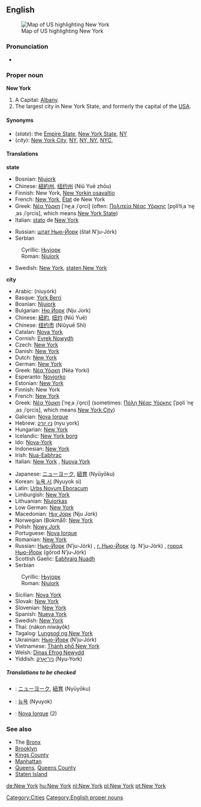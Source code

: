 ==English==
[[Image:map of USA highlighting New York.png|thumb|right|Map of US highlighting New York]]
===Pronunciation===
*{{audio|en-us-New York.ogg|Audio (US)}}

===Proper noun===
{{wikipedia}}
'''New York'''
#A {{USstate}} Capital: [[Albany]].
#The largest city in New York State, and formerly the capital of the [[USA]].

====Synonyms====
*(''state''): the [[Empire State]], [[New York State]], [[NY]]
*(''city''): [[New York City]], [[NY]], [[NY, NY]], [[NYC]],

====Translations====
'''state'''
{{top}}
*Bosnian: [[Njujork#Bosnian|Njujork]] {{m}}
*Chinese: [[紐約州]], [[纽约州]] (Niǔ Yuē zhōu)
*Finnish: New York, [[New Yorkin osavaltio]]
*French: [[New York#French|New York]], [[état|État]] de New York {{m}}
*Greek: [[Νέα Υόρκη]] [ˈne̞ˌa ˌiˈo̞rci] (often: [[Πολιτεία Νέας Υόρκης]] [po̞liˈtiˌa ˈne̞ˌas ˌiˈo̞rcis], which means [[New York State]]) {{f}}
*Italian: [[stato]] de [[New York#Italian|New York]] {{m}}
{{mid}}
*Russian: [[шт. Нью-Йорк|штат Нью-Йорк]] (štat N’ju-Jórk) {{m}}
*Serbian
:Cyrillic: [[Њујорк#Serbian|Њујорк]] {{m}}
:Roman: [[Njujork#Serbian|Njujork]] {{m}}
*Swedish: [[New York#Swedish|New York]], [[staten New York]]
{{bottom}}

'''city'''
{{top}}
*Arabic: {{ARchar|[[نيويورك]]}} (niuyórk)
*Basque: [[York Berri]]
*Bosnian: [[Njujork#Bosnian|Njujork]] {{m}}
*Bulgarian: [[Ню Йорк]] (Nju Jork)
*Chinese: [[紐約]], [[纽约]] (Niǔ Yuē)
*Chinese: [[纽约市]] (Niǔyuē Shì)
*Catalan: [[Nova York]]
*Cornish: [[Evrek Nowydh]]
*Czech: [[New York]]
*Danish: [[New York]]
*Dutch: [[New York]]
*German: [[New York]]
*Greek: [[Νέα Υόρκη]] (Néa Yorki)
*Esperanto: [[Novjorko]]
*Estonian: [[New York]]
*Finnish: New York
*French: [[New York#French|New York]]
*Greek: [[Νέα Υόρκη]] [ˈne̞ˌa ˌiˈo̞rci] (sometimes: [[Πόλη Νέας Υόρκης]] [ˈpo̞li ˈne̞ˌas ˌiˈo̞rcis], which means [[New York City]]) {{f}}
*Galician: [[Nova Iorque]]
*Hebrew: [[ניו יורק]] (nyu york)
*Hungarian: [[New York]]
*Icelandic: [[New York borg]]
*Ido: [[Nova-York]]
*Indonesian: [[New York]]
*Irish: [[Nua-Eabhrac]]
*Italian: [[New York#Italian|New York]] {{f}}, [[Nuova York]] {{f}}
{{mid}}
*Japanese: [[ニューヨーク]], [[紐育]] (Nyūyōku)
*Korean: [[뉴욕 시]] (Nyuyok si)
*Latin: [[Urbs Novum Eboracum]]
*Limburgish: [[New York]]
*Lithuanian: [[Niujorkas]]
*Low German: [[New York]]
*Macedonian: [[Њу Јорк]] (Nju Jork)
*Norwegian (Bokmål): [[New York]]
*Polish: [[Nowy Jork]]
*Portuguese: [[Nova Iorque]] {{f}}
*Romanian: [[New York]]
*Russian: [[Нью-Йорк]] (N’ju-Jórk) {{m}}, [[г. Нью-Йорк]] (g. N’ju-Jórk) {{m}}, [[город Нью-Йорк]] (górod N’ju-Jórk) {{m}}
*Scottish Gaelic: [[Eabhraig Nuadh]]
*Serbian
:Cyrillic: [[Њујорк#Serbian|Њујорк]] {{m}}
:Roman: [[Njujork#Serbian|Njujork]] {{m}}
*Sicilian: [[Nova York]]
*Slovak: [[New York]]
*Slovenian: [[New York]]
*Spanish: [[Nueva York]] {{f}}
*Swedish: [[New York#Swedish|New York]]
*Thai: {{THchar|[[นครนิวยอร์ก]]}} (nákon níwáyôk)
*Tagalog: [[Lungsod ng New York]]
*Ukrainian: [[Нью-Йорк]] (N’ju-Jórk)
*Vietnamese: [[Thành phố New York]]
*Welsh: [[Dinas Efrog Newydd]]
*Yiddish: [[ניו־יאָרק]] (Nyu-York)
{{bottom}}

=====Translations to be checked=====
<!--Remove this section once all of the translations below have been moved into the tables above.-->
{{checktrans}}

*{{ttbc|Japanese}}: [[ニューヨーク]], [[紐育]] (Nyūyōku)
*{{ttbc|Korean}}: [[뉴욕]] (Nyuyok)
*{{ttbc|Portuguese}}: [[Nova Iorque]] {{f}} (2)

===See also===
*The [[Bronx]]
*[[Brooklyn]]
*[[Kings County]]
*[[Manhattan]]
*[[Queens]], [[Queens County]]
*[[Staten Island]]
<!-- all very interesting, but this are have no linguistic connection:
*[[Wall Street]]
*[[Tri-State Region]]
*[[Statue of Liberty]]
*[[Empire State Building]]
*[[WTC]]
*[[WFC]]
*[[Freedom Tower]]
*[[Ellis Island]]
*[[United Nations]]
*[[Central Park]]
*[[Metropolitan Museum of Art]]
*[[Museum of Modern Art]]
-->

[[Category:Cities]]
[[Category:English proper nouns]]

[[de:New York]]
[[hu:New York]]
[[nl:New York]]
[[pl:New York]]
[[pt:New York]]